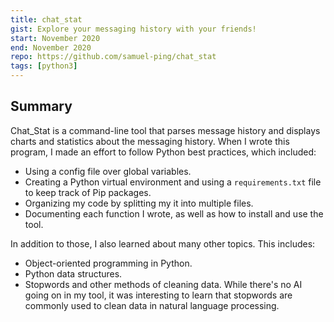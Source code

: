 ```yaml
---
title: chat_stat
gist: Explore your messaging history with your friends!
start: November 2020
end: November 2020
repo: https://github.com/samuel-ping/chat_stat
tags: [python3]
---
```


## Summary

Chat_Stat is a command-line tool that parses message history and displays charts and statistics about the messaging history. When I wrote this program, I made an effort to follow Python best practices, which included:

- Using a config file over global variables.
- Creating a Python virtual environment and using a `requirements.txt` file to keep track of Pip packages.
- Organizing my code by splitting my it into multiple files.
- Documenting each function I wrote, as well as how to install and use the tool.

In addition to those, I also learned about many other topics. This includes:

- Object-oriented programming in Python.
- Python data structures.
- Stopwords and other methods of cleaning data. While there's no AI going on in my tool, it was interesting to learn that stopwords are commonly used to clean data in natural language processing.
